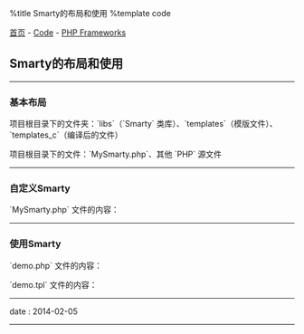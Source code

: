 %title Smarty的布局和使用
%template code

[[../../index|首页]] - [[../index|Code]] - [[index|PHP Frameworks]]
==Smarty的布局和使用==
----
===基本布局===

项目根目录下的文件夹：`libs`（`Smarty` 类库）、`templates`（模版文件）、`templates_c`（编译后的文件）

项目根目录下的文件：`MySmarty.php`、其他 `PHP` 源文件
----
===自定义Smarty===

`MySmarty.php` 文件的内容：
{{{class="brush: php"
<?php

include __DIR__.'/libs/smarty.class.php';


class MySmarty extends Smarty {

    public function __construct () {
        parent::__construct();

        $this->template_dir    = __DIR__.'/templates';
        $this->compile_dir     = __DIR__.'/templates_c';
        $this->left_delimiter  = '<{';
        $this->right_delimiter = '}>';
    }

}
}}}
----
===使用Smarty===

`demo.php` 文件的内容：
{{{class="brush: php"
<?php

include __DIR__.'/MySmarty.php';


$smarty = new MySmarty;

$smarty->assign('title', '标题');
$smarty->assign('content', '内容');

$smarty->display('demo.tpl');
}}}

`demo.tpl` 文件的内容：
{{{class="brush: html"
<!DOCTYPE HTML>
<html>
    <head>
        <title><{$title}></title>
    </head>

    <body>
        <{$content}>
    </body>
</html>
}}}
----
<red>date</red> : 2014-02-05
----
